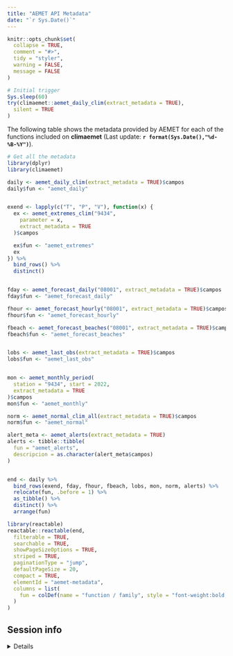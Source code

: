 ```yaml
---
title: "AEMET API Metadata"
date: "`r Sys.Date()`"
---
```


```r
knitr::opts_chunk$set(
  collapse = TRUE,
  comment = "#>",
  tidy = "styler",
  warning = FALSE,
  message = FALSE
)

# Initial trigger
Sys.sleep(60)
try(climaemet::aemet_daily_clim(extract_metadata = TRUE),
  silent = TRUE
)
```

The following table shows the metadata provided by AEMET for each of the
functions included on **climaemet** (Last update:
**`r format(Sys.Date(),"%d-%B-%Y")`**).

```r
# Get all the metadata
library(dplyr)
library(climaemet)

daily <- aemet_daily_clim(extract_metadata = TRUE)$campos
daily$fun <- "aemet_daily"


exend <- lapply(c("T", "P", "V"), function(x) {
  ex <- aemet_extremes_clim("9434",
    parameter = x,
    extract_metadata = TRUE
  )$campos

  ex$fun <- "aemet_extremes"
  ex
}) %>%
  bind_rows() %>%
  distinct()


fday <- aemet_forecast_daily("08001", extract_metadata = TRUE)$campos
fday$fun <- "aemet_forecast_daily"

fhour <- aemet_forecast_hourly("08001", extract_metadata = TRUE)$campos
fhour$fun <- "aemet_forecast_hourly"

fbeach <- aemet_forecast_beaches("08001", extract_metadata = TRUE)$campos
fbeach$fun <- "aemet_forecast_beaches"


lobs <- aemet_last_obs(extract_metadata = TRUE)$campos
lobs$fun <- "aemet_last_obs"


mon <- aemet_monthly_period(
  station = "9434", start = 2022,
  extract_metadata = TRUE
)$campos
mon$fun <- "aemet_monthly"

norm <- aemet_normal_clim_all(extract_metadata = TRUE)$campos
norm$fun <- "aemet_normal"

alert_meta <- aemet_alerts(extract_metadata = TRUE)
alerts <- tibble::tibble(
  fun = "aemet_alerts",
  descripcion = as.character(alert_meta$campos)
)


end <- daily %>%
  bind_rows(exend, fday, fhour, fbeach, lobs, mon, norm, alerts) %>%
  relocate(fun, .before = 1) %>%
  as_tibble() %>%
  distinct() %>%
  arrange(fun)

library(reactable)
reactable::reactable(end,
  filterable = TRUE,
  searchable = TRUE,
  showPageSizeOptions = TRUE,
  striped = TRUE,
  paginationType = "jump",
  defaultPageSize = 20,
  compact = TRUE,
  elementId = "aemet-metadata",
  columns = list(
    fun = colDef(name = "function / family", style = "font-weight:bold;")
  )
)
```

## Session info

<details>

<summary>Details</summary>

```r
if (!require("sessioninfo")) {
  install.packages("sessioninfo")
}
sessioninfo::session_info()
```

</details>
